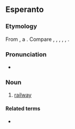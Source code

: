 ==Esperanto==
{{wp|lang-eo}}

===Etymology===
From {{com|eo|fero|t1=iron|vojo|t2=way}}, a {{calque|eo|de|Eisenbahn|nocap=1}}. Compare {{m+|it|ferrovia}}, {{m+|ru|желе́зная доро́га}}, {{m+|fr|[[chemin de fer]], [[voie ferrée]]}}, {{m+|es|ferrovía}}, {{m+|hu|vasút}}, {{m+|lv|dzelzceļš}}.

===Pronunciation===
* {{audio|eo|LL-Q143 (epo)-Lepticed7-fervojo.wav|Audio:}}
{{eo-IPA}}

===Noun===
{{eo-head}}

# [[railway]]

====Related terms====
* {{l|eo|fervoja}}

{{eo GCSE|7}}
{{c|eo|Rail transportation}}